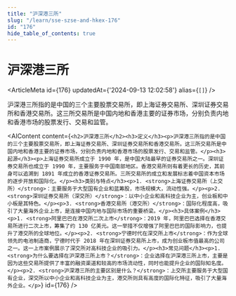 ```yaml
---
title: "沪深港三所"
slug: "/learn/sse-szse-and-hkex-176"
id: "176"
hide_table_of_contents: true
---
```



# 沪深港三所

<ArticleMeta id={176} updatedAt={'2024-09-13 12:02:58'} alias={`[]`} />
<div className='border-solid border-b border-t-0 my-4 border-[var(--ifm-color-gray-300)]' />

沪深港三所指的是中国的三个主要股票交易所，即上海证券交易所、深圳证券交易所和香港交易所。这三所交易所是中国内地和香港主要的证券市场，分别负责内地和香港市场的股票发行、交易和监管。

<AIContent content={`<h2>沪深港三所</h2><h3>定义</h3><p>沪深港三所指的是中国的三个主要股票交易所，即上海证券交易所、深圳证券交易所和香港交易所。这三所交易所是中国内地和香港主要的证券市场，分别负责内地和香港市场的股票发行、交易和监管。</p><h3>起源</h3><p>上海证券交易所成立于 1990 年，是中国大陆最早的证券交易所之一。深圳证券交易所也成立于 1990 年，主要服务于中国南部地区。香港交易所则有着更长的历史，其前身可以追溯到 1891 年成立的香港证券交易所。三所交易所的成立和发展标志着中国资本市场的逐步开放和国际化。</p><h3>类别与特点</h3><p>1. <strong>上海证券交易所（上交所）</strong>：主要服务于大型国有企业和蓝筹股，市场规模大，流动性强。</p><p>2. <strong>深圳证券交易所（深交所）</strong>：以中小企业和高科技企业为主，创业板和中小板是其特色。</p><p>3. <strong>香港交易所（港交所）</strong>：国际化程度高，吸引了大量海外企业上市，是连接中国内地与国际市场的重要桥梁。</p><h3>具体案例</h3><p>1. <strong>阿里巴巴在港交所二次上市</strong>：2019 年，阿里巴巴选择在香港交易所进行二次上市，筹集了约 130 亿美元。这一举措不仅增强了阿里巴巴的国际影响力，也提升了港交所的全球地位。</p><p>2. <strong>宁德时代在深交所上市</strong>：作为全球领先的电池制造商，宁德时代于 2018 年在深圳证券交易所上市，成为创业板市值最高的公司之一。这一上市案例展示了深交所对高科技企业的吸引力。</p><h3>常见问题</h3><p>1. <strong>为什么要选择在沪深港三所上市？</strong>：企业选择在沪深港三所上市，主要是因为这些交易所提供了丰富的融资渠道和较高的市场流动性，同时也能提升企业的国际知名度。</p><p>2. <strong>沪深港三所的主要区别是什么？</strong>：上交所主要服务于大型国有企业，深交所以中小企业和高科技企业为主，港交所则具有高度的国际化特征，吸引了大量海外企业。</p>`} id={176} />
